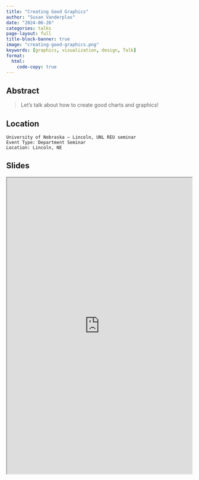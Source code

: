 ```yaml
---
title: "Creating Good Graphics"
author: "Susan Vanderplas"
date: "2024-06-26"
categories: talks
page-layout: full
title-block-banner: true
image: "creating-good-graphics.png"
keywords: [graphics, visualization, design, Talk]
format:
  html:
    code-copy: true
---
```

 
## Abstract
>  Let's talk about how to create good charts and graphics!


## Location

    University of Nebraska – Lincoln, UNL REU seminar
    Event Type: Department Seminar
    Location: Lincoln, NE
## Slides

<iframe src='https://srvanderplas.github.io/2024-Presentations/06-REU-graphics/#/title-slide' height='800px' width='500px'></iframe>
